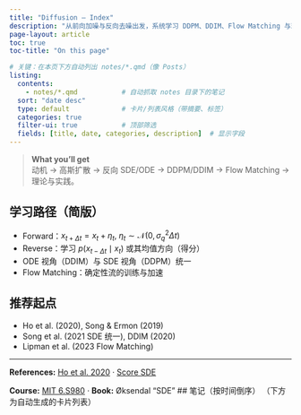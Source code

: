 ```yaml
---
title: "Diffusion — Index"
description: "从前向加噪与反向去噪出发，系统学习 DDPM、DDIM、Flow Matching 与理论基础。"
page-layout: article
toc: true
toc-title: "On this page"

# 关键：在本页下方自动列出 notes/*.qmd（像 Posts）
listing:
  contents:
    - notes/*.qmd           # 自动抓取 notes 目录下的笔记
  sort: "date desc"
  type: default             # 卡片/列表风格（带摘要、标签）
  categories: true
  filter-ui: true           # 顶部筛选
  fields: [title, date, categories, description]  # 显示字段
---
```


> **What you’ll get**  
> 动机 → 高斯扩散 → 反向 SDE/ODE → DDPM/DDIM → Flow Matching → 理论与实践。

## 学习路径（简版）
- Forward：$x_{t+\Delta t}=x_t+\eta_t,\ \eta_t\sim\mathcal N(0,\sigma_q^2\Delta t)$  
- Reverse：学习 $p(x_{t-\Delta t}\mid x_t)$ 或其均值方向（得分）  
- ODE 视角（DDIM）与 SDE 视角（DDPM）统一  
- Flow Matching：确定性流的训练与加速

## 推荐起点
- Ho et al. (2020), Song & Ermon (2019)  
- Song et al. (2021 SDE 统一), DDIM (2020)  
- Lipman et al. (2023 Flow Matching)

---
**References:** [Ho et al. 2020](https://arxiv.org/abs/2006.11239) · [Score SDE](https://github.com/yang-song/score_sde_pytorch)

**Course:** [MIT 6.S980](https://mit-diffusion.github.io) · **Book:** Øksendal “SDE”
## 笔记（按时间倒序）
（下方为自动生成的卡片列表）

